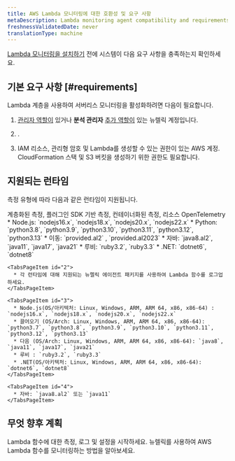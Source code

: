 ```yaml
---
title: AWS Lambda 모니터링에 대한 호환성 및 요구 사항
metaDescription: Lambda monitoring agent compatibility and requirements.
freshnessValidatedDate: never
translationType: machine
---
```


[Lambda 모니터링을 설치하기](/docs/serverless-function-monitoring/aws-lambda-monitoring/instrument-lambda-function/configure-serverless-aws-monitoring) 전에 시스템이 다음 요구 사항을 충족하는지 확인하세요.

## 기본 요구 사항 [#requirements]

Lambda 계층을 사용하여 서버리스 모니터링을 활성화하려면 다음이 필요합니다.

1. [관리자 역할이](/docs/accounts/original-accounts-billing/original-users-roles/users-roles-original-user-model/#roles) 있거나 **분석 관리자** [추가 역할이](/docs/accounts/original-accounts-billing/original-users-roles/users-roles-original-user-model#add-on) 있는 뉴렐릭 계정입니다.

2. <InlinePopover type="userKey" />.

3. IAM 리소스, 관리형 암호 및 Lambda를 생성할 수 있는 권한이 있는 AWS 계정. CloudFormation 스택 및 S3 버킷을 생성하기 위한 권한도 필요합니다.

## 지원되는 런타임

측정 유형에 따라 다음과 같은 런타임이 지원됩니다.

<Tabs>
  <TabsBar>
    <TabsBarItem id="1">계층화된 측정, 플러그인</TabsBarItem> <TabsBarItem id="2">SDK 기반 측정,</TabsBarItem> <TabsBarItem id="3">컨테이너화된 측정, 리소스</TabsBarItem> <TabsBarItem id="4">OpenTelemetry</TabsBarItem>
  </TabsBar>

  <TabsPages>
    <TabsPageItem id="1">
      * Node.js: `nodejs16.x`, `nodejs18.x`, `nodejs20.x`, `nodejs22.x`
      * Python: `python3.8`, `python3.9`, `python3.10`, `python3.11`, `python3.12`, `python3.13`
      * 이동: `provided.al2` , `provided.al2023`
      * 자바: `java8.al2`, `java11`, `java17`, `java21`
      * 루비: `ruby3.2`, `ruby3.3`
      * .NET: `dotnet6`, `dotnet8`
    </TabsPageItem>

    <TabsPageItem id="2">
      * 각 런타임에 대해 지원되는 뉴렐릭 에이전트 패키지를 사용하여 Lambda 함수를 로그업하세요.
    </TabsPageItem>

    <TabsPageItem id="3">
      * Node.js(OS/아키텍처: Linux, Windows, ARM, ARM 64, x86, x86-64) : `nodejs16.x`, `nodejs18.x`, `nodejs20.x`, `nodejs22.x`
      * 끌어오기 (OS/Arch: Linux, Windows, ARM, ARM 64, x86, x86-64): `python3.7`, `python3.8`, `python3.9`, `python3.10`, `python3.11`, `python3.12`, `python3.13`
      * 다음 (OS/Arch: Linux, Windows, ARM, ARM 64, x86, x86-64): `java8`, `java11`, `java17`, `java21`
      * 루비 : `ruby3.2`, `ruby3.3`
      * .NET(OS/아키텍처: Linux, Windows, ARM, ARM 64, x86, x86-64): `dotnet6`, `dotnet8`
    </TabsPageItem>

    <TabsPageItem id="4">
      * 자바: `java8.al2` 또는 `java11`
    </TabsPageItem>
  </TabsPages>
</Tabs>

## 무엇 향후 계획

<DocTiles>
  <DocTile title="Install and configure Lambda monitoring" path="/docs/serverless-function-monitoring/aws-lambda-monitoring/instrument-lambda-function/configure-serverless-aws-monitoring">Lambda 함수에 대한 측정, 로그 및 설정을 시작하세요. </DocTile><DocTile title="Data and UI" path="/docs/serverless-function-monitoring/aws-lambda-monitoring/ui-data/understand-lambda-monitoring-ui/">뉴렐릭를 사용하여 AWS Lambda 함수를 모니터링하는 방법을 알아보세요.</DocTile>
</DocTiles>